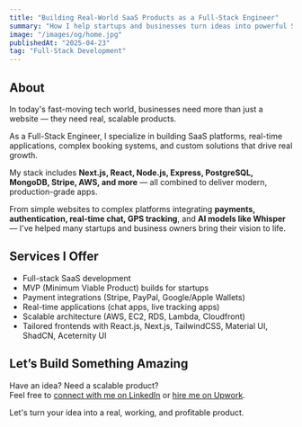```yaml
---
title: "Building Real-World SaaS Products as a Full-Stack Engineer"
summary: "How I help startups and businesses turn ideas into powerful SaaS platforms with Next.js, React, Node.js, Stripe integrations, real-time systems, and more."
image: "/images/og/home.jpg"
publishedAt: "2025-04-23"
tag: "Full-Stack Development"
---
```


## About

In today's fast-moving tech world, businesses need more than just a website — they need real, scalable products.

As a Full-Stack Engineer, I specialize in building SaaS platforms, real-time applications, complex booking systems, and custom solutions that drive real growth.

My stack includes **Next.js, React, Node.js, Express, PostgreSQL, MongoDB, Stripe, AWS, and more** — all combined to deliver modern, production-grade apps.

From simple websites to complex platforms integrating **payments, authentication, real-time chat, GPS tracking**, and **AI models like Whisper** — I've helped many startups and business owners bring their vision to life.

## Services I Offer

- Full-stack SaaS development
- MVP (Minimum Viable Product) builds for startups
- Payment integrations (Stripe, PayPal, Google/Apple Wallets)
- Real-time applications (chat apps, live tracking apps)
- Scalable architecture (AWS, EC2, RDS, Lambda, Cloudfront)
- Tailored frontends with React.js, Next.js, TailwindCSS, Material UI, ShadCN, Aceternity UI

## Let’s Build Something Amazing

Have an idea? Need a scalable product?  
Feel free to [connect with me on LinkedIn](https://www.linkedin.com/in/muhammadzeeshan333/) or [hire me on Upwork](https://www.upwork.com).

Let's turn your idea into a real, working, and profitable product.